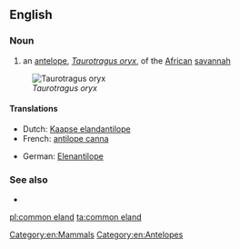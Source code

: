 ==English==

===Noun===
{{en-noun|head=[[common]] [[eland]]}}

# an [[antelope]], ''[[Taurotragus oryx]]'', of the [[African]] [[savannah]]

[[Image:Taurotragus oryx.jpg|thumb|''Taurotragus oryx'']]

====Translations====
{{trans-top|antelope}}
* Dutch: [[Kaapse elandantilope]] {{m}}
* French: [[antilope canna]]
{{trans-mid}}
* German: [[Elenantilope]]
{{trans-bottom}}

===See also===
* {{pedialite|Common Eland}}

[[Category:en:Mammals]]
[[Category:en:Antelopes]]

[[pl:common eland]]
[[ta:common eland]]